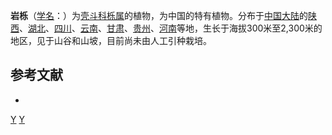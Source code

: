 {{Speciesbox 
| genus = Quercus
| species = acrodonta
| authority = Seem.
}}
'''岩栎'''（[[学名|学名]]：{{lang|la|''Quercus acrodonta''}}）为[[壳斗科|壳斗科]][[栎属|栎属]]的植物，为中国的特有植物。分布于[[中国大陆|中国大陆]]的[[陕西|陕西]]、[[湖北|湖北]]、[[四川|四川]]、[[云南|云南]]、[[甘肃|甘肃]]、[[贵州|贵州]]、[[河南|河南]]等地，生长于海拔300米至2,300米的地区，见于山谷和山坡，目前尚未由人工引种栽培。

== 参考文献 ==
<div class="references-small">
* {{cite web| url =http://www.bioinfo.cn/db05/KmzwSpecies.php?action=view&id=9069| title =岩栎| work =《中国高等植物数据库全库》| publisher =中国科学院微生物研究所| author =昆明植物研究所| accessdate =2009-02-25| deadurl =yes| archiveurl =https://web.archive.org/web/20160305042701/http://www.bioinfo.cn/db05/KmzwSpecies.php?action=view&id=9069| archivedate =2016-03-05}}
</div>
{{Taxonbar|from=Q11049378}}

[[Category:栎属|Y]]
[[Category:中國特有植物|Y]]
